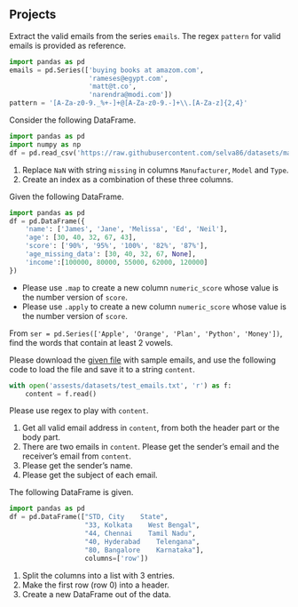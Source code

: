 ## Projects



::: {#exr-}
Extract the valid emails from the series `emails`. The regex `pattern` for valid emails is provided as reference.

```python
import pandas as pd
emails = pd.Series(['buying books at amazom.com',
                    'rameses@egypt.com',
                    'matt@t.co',
                    'narendra@modi.com'])
pattern = '[A-Za-z0-9._%+-]+@[A-Za-z0-9.-]+\\.[A-Za-z]{2,4}'
```

:::



::: {#exr-}
Consider the following DataFrame.

```python
import pandas as pd
import numpy as np
df = pd.read_csv('https://raw.githubusercontent.com/selva86/datasets/master/Cars93_miss.csv', usecols=[0,1,2,3,5])
```

1. Replace `NaN` with string `missing` in columns `Manufacturer`, `Model` and `Type`.
2. Create an index as a combination of these three columns.

:::


::: {#exr-}
Given the following DataFrame.

```python
import pandas as pd
df = pd.DataFrame({
    'name': ['James', 'Jane', 'Melissa', 'Ed', 'Neil'],
    'age': [30, 40, 32, 67, 43],
    'score': ['90%', '95%', '100%', '82%', '87%'],
    'age_missing_data': [30, 40, 32, 67, None],
    'income':[100000, 80000, 55000, 62000, 120000]
})
```
- Please use `.map` to create a new column `numeric_score` whose value is the number version of `score`. 
- Please use `.apply` to create a new column `numeric_score` whose value is the number version of `score`. 
:::


::: {#exr-}
From `ser = pd.Series(['Apple', 'Orange', 'Plan', 'Python', 'Money'])`, find the words that contain at least 2 vowels.
:::



::: {#exr-}
Please download the [given file](assests/datasets/test_emails.txt) with sample emails, and use the following code to load the file and save it to a string `content`.
```python
with open('assests/datasets/test_emails.txt', 'r') as f:
    content = f.read()
```
Please use regex to play with `content`.

1. Get all valid email address in `content`, from both the header part or the body part.
2. There are two emails in `content`. Please get the sender's email and the receiver's email from `content`.
3. Please get the sender's name.
4. Please get the subject of each email.
:::



::: {#exr-}
The following DataFrame is given.

```python
import pandas as pd
df = pd.DataFrame(["STD, City    State",
                   "33, Kolkata    West Bengal",
                   "44, Chennai    Tamil Nadu",
                   "40, Hyderabad    Telengana",
                   "80, Bangalore    Karnataka"],
                   columns=['row'])
```

1. Split the columns into a list with 3 entries.
2. Make the first row (row 0) into a header.
3. Create a new DataFrame out of the data.
:::